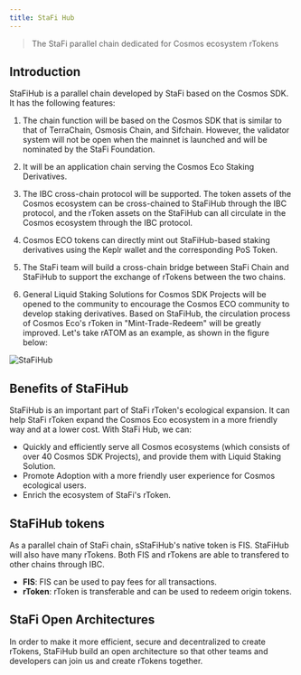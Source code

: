 ```yaml
---
title: StaFi Hub
---
```


> The StaFi parallel chain dedicated for Cosmos ecosystem rTokens

## Introduction

StaFiHub is a parallel chain developed by StaFi based on the Cosmos SDK. It has the following features:

1. The chain function will be based on the Cosmos SDK that is similar to that of TerraChain, Osmosis Chain, and Sifchain. However, the validator system will not be open when the mainnet is launched and will be nominated by the StaFi Foundation.

2. It will be an application chain serving the Cosmos Eco Staking Derivatives.

3. The IBC cross-chain protocol will be supported. The token assets of the Cosmos ecosystem can be cross-chained to StaFiHub through the IBC protocol, and the rToken assets on the StaFiHub can all circulate in the Cosmos ecosystem through the IBC protocol.

4. Cosmos ECO tokens can directly mint out StaFiHub-based staking derivatives using the Keplr wallet and the corresponding PoS Token.

5. The StaFi team will build a cross-chain bridge between StaFi Chain and StaFiHub to support the exchange of rTokens between the two chains.

6. General Liquid Staking Solutions for Cosmos SDK Projects will be opened to the community to encourage the Cosmos ECO community to develop staking derivatives. Based on StaFiHub, the circulation process of Cosmos Eco's rToken in "Mint-Trade-Redeem" will be greatly improved. Let's take rATOM as an example, as shown in the figure below:

![StaFiHub](/image/stafihub-1.jpeg)

## Benefits of StaFiHub

StaFiHub is an important part of StaFi rToken's ecological expansion. It can help StaFi rToken expand the Cosmos Eco ecosystem in a more friendly way and at a lower cost. With StaFi Hub, we can:
- Quickly and efficiently serve all Cosmos ecosystems (which consists of over 40 Cosmos SDK Projects), and provide them with Liquid Staking Solution.
- Promote Adoption with a more friendly user experience for Cosmos ecological users.
- Enrich the ecosystem of StaFi's rToken. 

## StaFiHub tokens

As a parallel chain of StaFi chain, sStaFiHub's native token is FIS. StaFiHub will also have many rTokens. Both FIS and rTokens are able to transfered to other chains through IBC.
- **FIS**: FIS can be used to pay fees for all transactions.
- **rToken**: rToken is transferable and can be used to redeem origin tokens.

## StaFi Open Architectures

In order to make it more efficient, secure and decentralized to create rTokens, StaFiHub build an open architecture so that other teams and developers can join us and create rTokens together.

